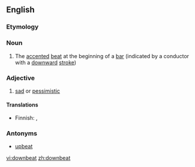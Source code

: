 ==English==

===Etymology===
{{prefix|down|beat}}

===Noun===
{{en-noun}}

#{{music}} The [[accented]] [[beat]] at the beginning of a [[bar]] (indicated by a conductor with a [[downward]] [[stroke]])

===Adjective===
{{en-adj}}

# [[sad]] or [[pessimistic]]

====Translations====
{{trans-top|sad}}
*Finnish: {{t|fi|synkkä}}, {{t|fi|pessimistinen}}
{{trans-mid}}
{{trans-bottom}}

===Antonyms===
*[[upbeat]]

[[vi:downbeat]]
[[zh:downbeat]]